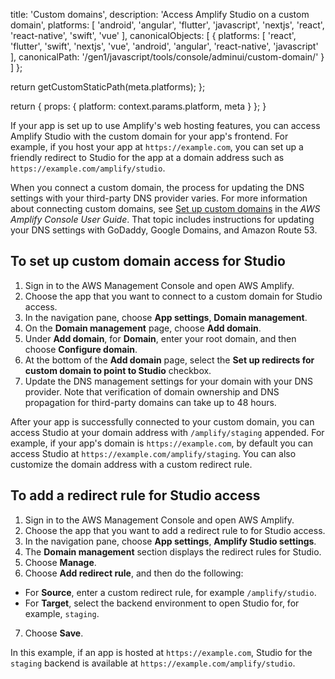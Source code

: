                   
  title: 'Custom domains',
  description: 'Access Amplify Studio on a custom domain',
  platforms: [
    'android',
    'angular',
    'flutter',
    'javascript',
    'nextjs',
    'react',
    'react-native',
    'swift',
    'vue'
  ],
  canonicalObjects: [
    {
      platforms: [
        'react',
        'flutter',
        'swift',
        'nextjs',
        'vue',
        'android',
        'angular',
        'react-native',
        'javascript'
      ],
      canonicalPath: '/gen1/javascript/tools/console/adminui/custom-domain/'
    }
  ]
};

  return getCustomStaticPath(meta.platforms);
};

  return {
    props: {
      platform: context.params.platform,
      meta
    }
  };
}
          

If your app is set up to use Amplify's web hosting features, you can access Amplify Studio with the custom domain for your app's frontend. For example, if you host your app at `https://example.com`, you can set up a friendly redirect to Studio for the app at a domain address such as `https://example.com/amplify/studio`.

When you connect a custom domain, the process for updating the DNS settings with your third-party DNS provider varies.  For more information about connecting custom domains, see [Set up custom domains](https://docs.aws.amazon.com/amplify/latest/userguide/custom-domains.html) in the *AWS Amplify Console User Guide*. That topic includes instructions for updating your DNS settings with GoDaddy, Google Domains, and Amazon Route 53.

## To set up custom domain access for Studio
1. Sign in to the AWS Management Console and open AWS Amplify.
2. Choose the app that you want to connect to a custom domain for Studio access.
3. In the navigation pane, choose **App settings**, **Domain management**.
4. On the **Domain management** page, choose **Add domain**.
5. Under **Add domain**, for **Domain**, enter your root domain, and then choose **Configure domain**.
6. At the bottom of the **Add domain** page, select the **Set up redirects for custom domain to point to Studio** checkbox. 
7. Update the DNS management settings for your domain with your DNS provider. Note that verification of domain ownership and DNS propagation for third-party domains can take up to 48 hours.

After your app is successfully connected to your custom domain, you can access Studio at your domain address with `/amplify/staging` appended. For example, if your app's domain is `https://example.com`, by default you can access Studio at `https://example.com/amplify/staging`. You can also customize the domain address with a custom redirect rule. 

## To add a redirect rule for Studio access
1. Sign in to the AWS Management Console and open AWS Amplify.
2. Choose the app that you want to add a redirect rule to for Studio access.
3. In the navigation pane, choose **App settings**, **Amplify Studio settings**.
4. The **Domain management** section displays the redirect rules for Studio.
5. Choose **Manage**.
6. Choose **Add redirect rule**, and then do the following:
  * For **Source**, enter a custom redirect rule, for example `/amplify/studio`. 
  * For **Target**, select the backend environment to open Studio for, for example, `staging`.
7. Choose **Save**.

In this example, if an app is hosted at `https://example.com`, Studio for the `staging` backend is available at `https://example.com/amplify/studio`.

